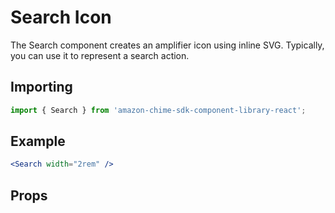 

# Search Icon

The Search component creates an amplifier icon using inline SVG. Typically, you can use it to represent a search action.

## Importing

```javascript
import { Search } from 'amazon-chime-sdk-component-library-react';
```

## Example

<ThemeProvider theme={lightTheme}>
  <GlobalStyles />
  <Preview>
    <Search width="2rem" />
  </Preview>
</ThemeProvider>

```jsx
<Search width="2rem" />
```

## Props

<Props of={Search} />
